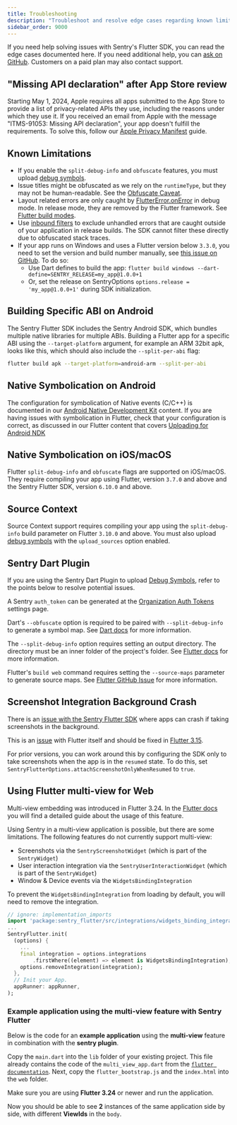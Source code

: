 ```yaml
---
title: Troubleshooting
description: "Troubleshoot and resolve edge cases regarding known limitations and bundling."
sidebar_order: 9000
---
```


If you need help solving issues with Sentry's Flutter SDK, you can read the edge cases documented here. If you need additional help, you can [ask on GitHub](https://github.com/getsentry/sentry-dart/issues/new/choose). Customers on a paid plan may also contact support.

## "Missing API declaration" after App Store review

Starting May 1, 2024, Apple requires all apps submitted to the App Store to provide a list of privacy-related APIs they use, including the reasons under which they use it. If you received an email from Apple with the message "ITMS-91053: Missing API declaration", your app doesn't fulfill the requirements. To solve this, follow our [Apple Privacy Manifest](/platforms/flutter/data-management/apple-privacy-manifest) guide.

## Known Limitations

- If you enable the `split-debug-info` and `obfuscate` features, you must upload [debug symbols](/platforms/flutter/upload-debug/).
- Issue titles might be obfuscated as we rely on the `runtimeType`, but they may not be human-readable. See the [Obfuscate Caveat](https://flutter.dev/docs/deployment/obfuscate#caveat).
- Layout related errors are only caught by [FlutterError.onError](https://api.flutter.dev/flutter/foundation/FlutterError/onError.html) in debug mode. In release mode, they are removed by the Flutter framework. See [Flutter build modes](https://flutter.dev/docs/testing/build-modes).
- Use [inbound filters](/concepts/data-management/filtering/) to exclude unhandled errors that are caught outside of your application in release builds. The SDK cannot filter these directly due to obfuscated stack traces.
- If your app runs on Windows and uses a Flutter version below `3.3.0`, you need to set the version and build number manually, see [this issue on GitHub](https://github.com/flutter/flutter/issues/73652). To do so:
  - Use Dart defines to build the app: `flutter build windows --dart-define=SENTRY_RELEASE=my_app@1.0.0+1`
  - Or, set the release on SentryOptions `options.release = 'my_app@1.0.0+1'` during SDK initialization.

## Building Specific ABI on Android

The Sentry Flutter SDK includes the Sentry Android SDK, which bundles multiple native libraries for multiple ABIs.
Building a Flutter app for a specific ABI using the `--target-platform` argument, for example an ARM 32bit apk, looks like this, which should also include the `--split-per-abi` flag:

```bash
flutter build apk --target-platform=android-arm --split-per-abi
```

## Native Symbolication on Android

The configuration for symbolication of Native events (C/C++) is documented in our [Android Native Development Kit](/platforms/android/configuration/using-ndk/) content. If you are having issues with symbolication in Flutter, check that your configuration is correct, as discussed in our Flutter content that covers [Uploading for Android NDK](/platforms/flutter/upload-debug/#uploading-for-android-ndk)

## Native Symbolication on iOS/macOS

Flutter `split-debug-info` and `obfuscate` flags are supported on iOS/macOS. They require compiling your app using Flutter, version `3.7.0` and above and the Sentry Flutter SDK, version `6.10.0` and above.

## Source Context

Source Context support requires compiling your app using the `split-debug-info` build parameter on Flutter `3.10.0` and above. You must also upload [debug symbols](/platforms/flutter/upload-debug/) with the `upload_sources` option enabled.

## Sentry Dart Plugin

If you are using the Sentry Dart Plugin to upload [Debug Symbols](/platforms/flutter/upload-debug/#automatically-upload-debug-symbols), refer to the points below to resolve potential issues.

A Sentry `auth_token` can be generated at the [Organization Auth Tokens ](https://sentry.io/orgredirect/organizations/:orgslug/settings/auth-tokens/) settings page.

Dart's `--obfuscate` option is required to be paired with `--split-debug-info` to generate a symbol map. See [Dart docs](https://github.com/flutter/flutter/wiki/Obfuscating-Dart-Code) for more information.

The `--split-debug-info` option requires setting an output directory. The directory must be an inner folder of the project's folder. See [Flutter docs](https://docs.flutter.dev/deployment/obfuscate#obfuscate-your-app) for more information.

Flutter's `build web` command requires setting the `--source-maps` parameter to generate source maps. See [Flutter GitHub Issue](https://github.com/flutter/flutter/issues/72150#issuecomment-755541599) for more information.

## Screenshot Integration Background Crash

There is an [issue with the Sentry Flutter SDK](https://github.com/getsentry/sentry-dart/issues/1669) where apps can crash if taking screenshots in the background.

This is an [issue](https://github.com/flutter/flutter/issues/135245) with Flutter itself and should be fixed in [Flutter 3.15](https://github.com/flutter/flutter/labels/found%20in%20release%3A%203.15).

For prior versions, you can work around this by configuring the SDK only to take screenshots when the app is in the `resumed` state. To do this, set `SentryFlutterOptions.attachScreenshotOnlyWhenResumed` to `true`.

## Using Flutter multi-view for Web

Multi-view embedding was introduced in Flutter 3.24. In the [Flutter docs](https://docs.flutter.dev/platform-integration/web/embedding-flutter-web) you will find a detailed guide about the usage of this feature.

Using Sentry in a multi-view application is possible, but there are some limitations.
The following features do not currently support multi-view:

- Screenshots via the `SentryScreenshotWidget` (which is part of the `SentryWidget`)
- User interaction integration via the `SentryUserInteractionWidget` (which is part of the `SentryWidget`)
- Window & Device events via the `WidgetsBindingIntegration`

To prevent the `WidgetsBindingIntegration` from loading by default, you will need to remove the integration.

```dart
// ignore: implementation_imports
import 'package:sentry_flutter/src/integrations/widgets_binding_integration.dart';
...
SentryFlutter.init(
  (options) {
    ...
    final integration = options.integrations
        .firstWhere((element) => element is WidgetsBindingIntegration);
    options.removeIntegration(integration);
  },
  // Init your App.
  appRunner: appRunner,
);
```

### Example application using the multi-view feature with Sentry Flutter

Below is the code for an **example application** using the **multi-view** feature in combination with the **sentry plugin**.

Copy the `main.dart` into the `lib` folder of your existing project. This file already contains the code of the `multi_view_app.dart` from the [`flutter documentation`](https://docs.flutter.dev/platform-integration/web/embedding-flutter-web#handling-view-changes-from-dart).
Next, copy the `flutter_bootstrap.js` and the `index.html` into the `web` folder.

Make sure you are using **Flutter 3.24** or newer and run the application.

Now you should be able to see **2** instances of the same application side by side, with different **ViewIds** in the `body`.

<Include name="troubleshooting/flutter/enable_multi_view.mdx" />
